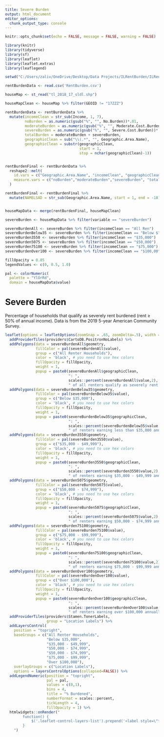 ```yaml
---
title: Severe Burden
output: html_document
editor_options: 
  chunk_output_type: console
---
```


<style type="text/css">
.title {
display: none;
}
</style>

<div class="row" style="padding-top: 0px;">

<div class="col-sm-8">


```r
knitr::opts_chunk$set(echo = FALSE, message = FALSE, warning = FALSE)

library(knitr)
library(tidyverse)
library(sf)
library(leaflet)
library(leaflet.extras)
library(leaflegend)
```

```r
setwd("C:/Users/zaliv/OneDrive/Desktop/Data Projects/ILRentBurden/ILRentBurden")

rentBurdenData <- read.csv('RentBurden.csv')

houseMap <- st_read("tl_2018_17_sldl.shp")

```

```r

houseMapClean <- houseMap %>% filter(GEOID != "17ZZZ")

rentBurdenData <- rentBurdenData %>%
  mutate(incomeClean = str_sub(Income, 1, 7),
         noBurden = as.numeric(gsub("%", "", No.Burden))*.01,
         moderateBurden = as.numeric(gsub("%", "", Moderate.Cost.Burden))*.01,
         severeBurden = as.numeric(gsub("%", "", Severe.Cost.Burden))*.01,
         totalBurden = moderateBurden + severeBurden,
         geographicClean = sub("\\(.*", "", Geographic.Area.Name),
         geographicClean = substr(geographicClean, 
                                  start = 1, 
                                  stop = nchar(geographicClean)-1))


rentBurdenFinal <- rentBurdenData %>%
  reshape2::melt(
    id.vars = c("Geographic.Area.Name", "incomeClean", "geographicClean"),
    measure.vars = c("noBurden","moderateBurden","severeBurden", "totalBurden")
  )

rentBurdenFinal <- rentBurdenFinal %>%
  mutate(NAMELSAD = str_sub(Geographic.Area.Name, start = 1, end = -18))


houseMapData <- merge(rentBurdenFinal, houseMapClean)


```

```r
severeBurden <- houseMapData %>% filter(variable == "severeBurden")

severeBurdenAll <- severeBurden %>% filter(incomeClean == "All Ren")
severeBurdenBelow35 <- severeBurden %>% filter(incomeClean == "Below $")
severeBurden3550 <- severeBurden %>% filter(incomeClean == "$35,000")
severeBurden5075 <- severeBurden %>% filter(incomeClean == "$50,000")
severeBurden75100 <- severeBurden %>% filter(incomeClean == "$75,000")
severeBurdenOver100 <- severeBurden %>% filter(incomeClean == "$100,00")

```

```r

fillOpacity = 0.85
legendValues <- c(0, 0.5, 1.0)

pal <- colorNumeric(
  palette = "YlOrRd",
  domain = houseMapData$value)

```

# **Severe Burden**

Percentage of households that qualify as severely rent burdened (rent ≥ 50% of annual income). Data is from the 2019 5-year American Community Survey.

```r


leaflet(options = leafletOptions(zoomSnap = .65, zoomDelta=.5), width = '100%') %>% 
  addProviderTiles(providers$CartoDB.PositronNoLabels) %>%
  addPolygons(data = severeBurdenAll$geometry,
              fillColor = pal(severeBurdenAll$value),
              group = c("All Renter Households"),
              color = 'black', # you need to use hex colors
              fillOpacity = fillOpacity,
              weight = 1,
              popup = paste0(severeBurdenAll$geographicClean, 
                             ": ", 
                             scales::percent(severeBurdenAll$value,2),  
                             " of all renters qualify as severely rent burdened.")) %>%
  addPolygons(data = severeBurdenBelow35$geometry,
              fillColor = pal(severeBurdenBelow35$value),
              group = c("Below $35,000"),
              color = 'black', # you need to use hex colors
              fillOpacity = fillOpacity,
              weight = 1,
              popup = paste0(severeBurdenBelow35$geographicClean, 
                             ": ", 
                             scales::percent(severeBurdenBelow35$value,2),  
                             " of renters earning less than $35,000 annually qualify as severely rent burdened.")) %>%
  addPolygons(data = severeBurden3550$geometry,
              fillColor = pal(severeBurden3550$value),
              group = c("$35,000 - $49,999"),
              color = 'black', # you need to use hex colors
              fillOpacity = fillOpacity,
              weight = 1,
              popup = paste0(severeBurden3550$geographicClean, 
                             ": ", 
                             scales::percent(severeBurden3550$value,2),  
                             " of renters earning $35,000 - $49,999 annually qualify as severely rent burdened.")) %>%
  addPolygons(data = severeBurden5075$geometry,
              fillColor = pal(severeBurden5075$value),
              group = c("$50,000 - $74,999"),
              color = 'black', # you need to use hex colors
              fillOpacity = fillOpacity,
              weight = 1,
              popup = paste0(severeBurden5075$geographicClean, 
                             ": ", 
                             scales::percent(severeBurden5075$value,2),  
                             " of renters earning $50,000 - $74,999 annually qualify as severely rent burdened.")) %>%
  addPolygons(data = severeBurden75100$geometry,
              fillColor = pal(severeBurden75100$value),
              group = c("$75,000 - $99,999"),
              color = 'black', # you need to use hex colors
              fillOpacity = fillOpacity,
              weight = 1,
              popup = paste0(severeBurden75100$geographicClean, 
                             ": ", 
                             scales::percent(severeBurden75100$value,2),  
                             " of renters earning $75,000 - $99,999 annually qualify as severely rent burdened.")) %>%
  addPolygons(data = severeBurdenOver100$geometry,
              fillColor = pal(severeBurdenOver100$value),
              group = c("Over $100,000"),
              color = 'black', # you need to use hex colors
              fillOpacity = fillOpacity,
              weight = 1,
              popup = paste0(severeBurdenOver100$geographicClean, 
                             ": ", 
                             scales::percent(severeBurdenOver100$value,2),  
                             " of renters earning over $100,000 annually qualify as severely rent burdened.")) %>%
  addProviderTiles(providers$Stamen.TonerLabels,
                   group = "Location Labels") %>%
  addLayersControl(
    position = "topright",
    baseGroups = c("All Renter Households", 
                   "Below $35,000",
                   "$35,000 - $49,999", 
                   "$50,000 - $74,999", 
                   "$50,000 - $74,999", 
                   "$75,000 - $99,999",
                   "Over $100,000"),
    overlayGroups = c("Location Labels"),
    options = layersControlOptions(collapsed=FALSE)) %>% 
  addLegendNumeric(position = "topright",
                   pal = pal,
                   values = c(0,1),
                   bins = 4,
                   title = "% Burdened",
                   numberFormat = scales::percent,
                   tickLength = 4,
                   fillOpacity = 1) %>%
  htmlwidgets::onRender("
        function() {
            $('.leaflet-control-layers-list').prepend('<label style=\"text-align:center\">Annual Income</label>');
        }
    ")
```

